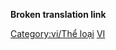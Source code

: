 '''Broken translation link'''{{en/-}}
{{en/Bilingual box| Vi
| ---.
| ''This page provides an index for a wide range of '''articles in Vietnamese''' in OpenTTD Wiki.<br/>Articles with {{en/S|Other_languages}} template with'' '''<code><nowiki>language_page=vi</nowiki></code>''' ''parameter automatically link here.''}}
[[Category:vi/Thể loại]][[Category:en/Articles in other languages|VI]]